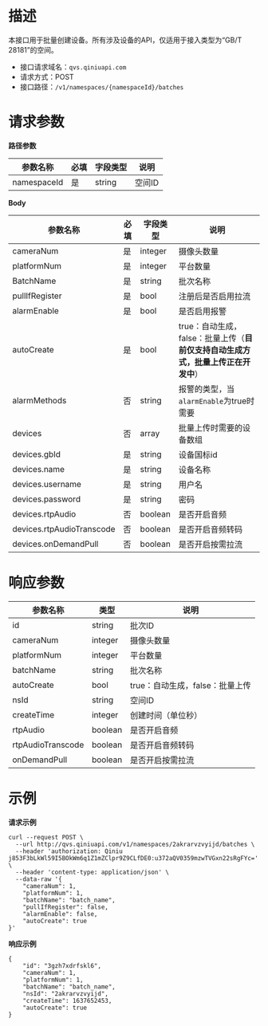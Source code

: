 # **描述**
本接口用于批量创建设备。所有涉及设备的API，仅适用于接入类型为“GB/T 28181”的空间。

* 接口请求域名：`qvs.qiniuapi.com`
* 请求方式：POST
* 接口路径：`/v1/namespaces/{namespaceId}/batches`

# **请求参数**
**路径参数**

|参数名称|必填|字段类型|说明|
|---|---|---|---|
|namespaceId|是|string|空间ID

**Body**

|参数名称|必填|字段类型|说明|
|---|---|---|---|
|cameraNum|是|integer|摄像头数量
|platformNum|是|integer|平台数量
|BatchName|是|string|批次名称
|pullIfRegister|是|bool|注册后是否启用拉流
|alarmEnable|是|bool|是否启用报警
|autoCreate|是|bool|true：自动生成，false：批量上传（**目前仅支持自动生成方式，批量上传正在开发中**）
|alarmMethods|否|string|报警的类型，当`alarmEnable`为true时需要
|devices|否|array|批量上传时需要的设备数组
|devices.gbId|是|string|设备国标id
|devices.name|是|string|设备名称
|devices.username|是|string|用户名
|devices.password|是|string|密码
|devices.rtpAudio|否|boolean|是否开启音频
|devices.rtpAudioTranscode|否|boolean|是否开启音频转码
|devices.onDemandPull|否|boolean|是否开启按需拉流

# **响应参数**

|参数名称|类型|说明|
|---|---|---|
|id|string|批次ID
|cameraNum|integer|摄像头数量
|platformNum|integer|平台数量
|batchName|string|批次名称
|autoCreate|bool|true：自动生成，false：批量上传
|nsId|string|空间ID
|createTime|integer|创建时间（单位秒）
|rtpAudio|boolean|是否开启音频
|rtpAudioTranscode|boolean|是否开启音频转码
|onDemandPull|boolean|是否开启按需拉流

# **示例**

**请求示例**
```
curl --request POST \
  --url http://qvs.qiniuapi.com/v1/namespaces/2akrarvzvyijd/batches \
  --header 'authorization: Qiniu j853F3bLkWl59I5BOkWm6q1Z1mZClpr9Z9CLfDE0:u372aQV0359mzwTVGxn22sRgFYc=' \
  --header 'content-type: application/json' \
  --data-raw '{
    "cameraNum": 1,
    "platformNum": 1,
    "batchName": "batch_name",
    "pullIfRegister": false,
    "alarmEnable": false,
    "autoCreate": true
}'
```

**响应示例**

```
{
    "id": "3gzh7xdrfskl6",
    "cameraNum": 1,
    "platformNum": 1,
    "batchName": "batch_name",
    "nsId": "2akrarvzvyijd",
    "createTime": 1637652453,
    "autoCreate": true
}
```

